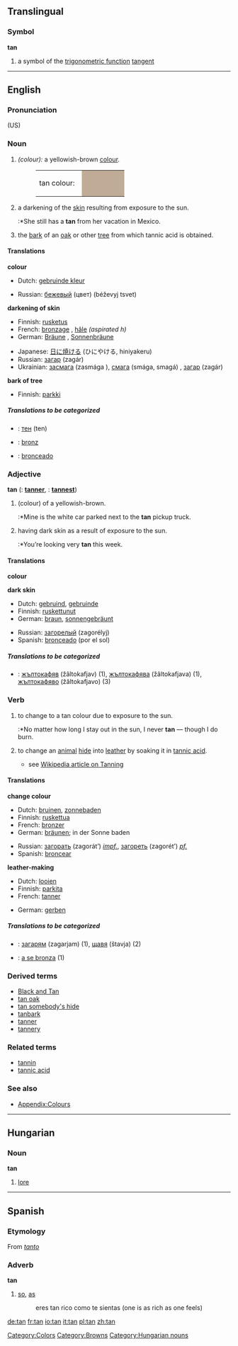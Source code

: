 {{Wikipedia}}

==Translingual==
===Symbol===
'''tan'''
#{{mathematics}} a symbol of the [[trigonometric function]] [[tangent]]


----

==English==

===Pronunciation===
(US) {{IPA|/tæn/}}

===Noun===
{{en-noun-reg}}

#''(colour):'' a yellowish-brown [[color|colour]].
#:<table><tr><td>tan colour: &nbsp;</td><td bgcolor="#C0AC96" width="80">&nbsp; </td></tr></table>
#a darkening of the [[skin]] resulting from exposure to the sun.
#:*She still has a '''tan''' from her vacation in Mexico.
#the [[bark]] of an [[oak]] or other [[tree]] from which tannic acid is obtained.

====Translations====
'''colour'''
{{top}}
*Dutch: [[gebruinde kleur]] {{f}}
{{mid}}
*Russian: [[бежевый]] (цвет) (béževyj tsvet) {{m}}
{{bottom}}

'''darkening of skin'''
{{top}}
*Finnish: [[rusketus]]
*French: [[bronzage]] {{m}}, [[hâle]] {{m}} ''(aspirated h)''
*German: [[Bräune]] {{f}}, [[Sonnenbräune]] {{f}}
{{mid}}
*Japanese: [[日に焼ける]] (ひにやける, hiniyakeru)
*Russian: [[загар]] (zagár) {{m}}
*Ukrainian: [[засмага]] (zasmága {{f}}), [[смага]] (smága, smagá) {{f}}, [[загар]] (zagár) {{m}}
{{bottom}}

'''bark of tree'''
{{top}}
*Finnish: [[parkki]]
{{mid}}
{{bottom}}

=====Translations to be categorized=====
{{checktrans}}
<!--Remove this section once all of the translations below have been moved into the tables above.-->

*{{ttbc|Bulgarian}}: [[тен]] (ten) {{m}}
<!--*{{ttbc|German}}: [[Bräune]] {{f}}, no one uses [[Bräunung]], and [[Lohe]] is an archaic word for "fire" (which may still be used in leather making)-->
*{{ttbc|Romanian}}: [[bronz]] {{n}}
*{{ttbc|Spanish}}: [[bronceado]] {{m}}

===Adjective===
'''tan'''  ({{compar}}: '''[[tanner]]''', {{superl}}: '''[[tannest]]''')

#(colour) of a yellowish-brown.
#:*Mine is the white car parked next to the '''tan''' pickup truck.
#having dark skin as a result of exposure to the sun.
#:*You’re looking very '''tan''' this week.

====Translations====
'''colour'''
{{top}}
{{mid}}
{{bottom}}

'''dark skin'''
{{top}}
*Dutch: [[gebruind]], [[gebruinde]]
*Finnish: [[ruskettunut]]
*German: [[braun]], [[sonnengebräunt]]
{{mid}}
*Russian: [[загорелый]] (zagorélyj) {{m}}
*Spanish: [[bronceado]] (por el sol) {{m}}
{{bottom}}

=====Translations to be categorized=====
{{checktrans}}
<!--Remove this section once all of the translations below have been moved into the tables above.-->
*{{ttbc|Bulgarian}}: [[жълтокафяв]] (žâltokafjav) {{m}} (1), [[жълтокафява]] (žâltokafjava) {{f}} (1), [[жълтокафяво]] (žâltokafjavo) {{n}} (3)

===Verb===
{{en-infl-reg-consonant|tan||n}}
#{{intransitive}} to change to a tan colour due to exposure to the sun.
#:*No matter how long I stay out in the sun, I never '''tan''' &mdash; though I do burn.
#{{transitive}} to change an [[animal]] [[hide]] into [[leather]] by soaking it in [[tannic acid]].
#*see [[w:Tanning|Wikipedia article on Tanning]]

====Translations====
'''change colour'''
{{top}}
*Dutch: [[bruinen]], [[zonnebaden]]
*Finnish: [[ruskettua]]
*French: [[bronzer]]
*German: [[bräunen]]; in der Sonne baden
{{mid}}
*Russian: [[загорать]] (zagorát’) ''[[impf.]]'', [[загореть]] (zagorét’) ''[[pf.]]''
*Spanish: [[broncear]]
{{bottom}}

'''leather-making'''
{{top}}
*Dutch: [[looien]]
*Finnish: [[parkita]]
*French: [[tanner]]
{{mid}}
*German: [[gerben]]
{{bottom}}

=====Translations to be categorized=====
{{checktrans}}
<!--Remove this section once all of the translations below have been moved into the tables above.-->

*{{ttbc|Bulgarian}}: [[загарям]] (zagarjam) (1), [[щавя]] (štavja) (2)
*{{ttbc|Romanian}}: [[a se bronza]] (1)

===Derived terms===
*[[Black and Tan]]
*[[tan oak]]
*[[tan somebody's hide]]
*[[tanbark]]
*[[tanner]]
*[[tannery]]

===Related terms===
*[[tannin]]
*[[tannic acid]]

===See also===
*[[Wiktionary_Appendix:Colours|Appendix:Colours]]

[[Category:Colors]]
[[Category:Browns]]


----
==Hungarian==

===Noun===
'''tan'''

# [[lore]]

[[Category:Hungarian nouns]]


----
==Spanish==
===Etymology===
From ''[[tanto]]''

===Adverb===
'''tan'''

# [[so]], [[as]]
#: eres tan rico como te sientas (one is as rich as one feels)

[[de:tan]]
[[fr:tan]]
[[io:tan]]
[[it:tan]]
[[pl:tan]]
[[zh:tan]]